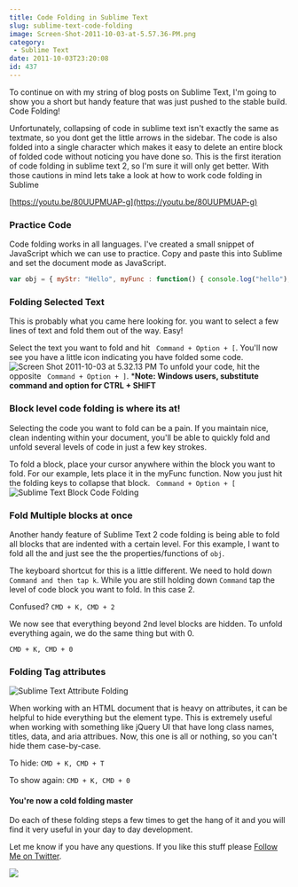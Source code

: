 ```yaml
---
title: Code Folding in Sublime Text
slug: sublime-text-code-folding
image: Screen-Shot-2011-10-03-at-5.57.36-PM.png
category:
 - Sublime Text
date: 2011-10-03T23:20:08
id: 437
---
```

To continue on with my string of blog posts on Sublime Text, I'm going to show you a short but handy feature that was just pushed to the stable build. Code Folding! 

Unfortunately, collapsing of code in sublime text isn't exactly the same as textmate, so you dont get the little arrows in the sidebar. The code is also folded into a single character which makes it easy to delete an entire block of folded code without noticing you have done so. This is the first iteration of code folding in sublime text 2, so I'm sure it will only get better. With those cautions in mind lets take a look at how to work code folding in Sublime

[https://youtu.be/80UUPMUAP-g](https://youtu.be/80UUPMUAP-g)

### Practice Code

Code folding works in all languages. I've created a small snippet of JavaScript which we can use to practice. Copy and paste this into Sublime and set the document mode as JavaScript.

```js
var obj = { myStr: "Hello", myFunc : function() { console.log("hello"); $('.someDiv').animate({height: 500}, function(){} // trigger the callback console.log('Done'); }); }, myFunc2 : function() { return "Just another Level 2 function"; }, myNum : function() { return "Level 2 function"; } }

```

### Folding Selected Text

This is probably what you came here looking for. you want to select a few lines of text and fold them out of the way. Easy!

Select the text you want to fold and hit ` Command + Option + [`. You'll now see you have a little icon indicating you have folded some code. ![](Screen-Shot-2011-10-03-at-5.32.13-PM.png "Screen Shot 2011-10-03 at 5.32.13 PM") To unfold your code, hit the opposite ` Command + Option + ]`. ***Note: Windows users, substitute command and option for CTRL + SHIFT**

### Block level code folding is where its at!

Selecting the code you want to fold can be a pain. If you maintain nice, clean indenting within your document, you'll be able to quickly fold and unfold several levels of code in just a few key strokes.

To fold a block, place your cursor anywhere within the block you want to fold. For our example, lets place it in the myFunc function. Now you just hit the folding keys to collapse that block. ` Command + Option + [` ![](Screen-Shot-2011-10-03-at-5.37.27-PM.png "Sublime Text Block Code Folding")

### Fold Multiple blocks at once

Another handy feature of Sublime Text 2 code folding is being able to fold all blocks that are indented with a certain level. For this example, I want to fold all the and just see the the properties/functions of `obj`.

The keyboard shortcut for this is a little different. We need to hold down `Command and then tap k`. While you are still holding down `Command` tap the level of code block you want to fold. In this case 2.

Confused? `CMD + K, CMD + 2`

We now see that everything beyond 2nd level blocks are hidden. To unfold everything again, we do the same thing but with 0.

`CMD + K, CMD + 0`

### Folding Tag attributes

![](Screen-Shot-2011-10-03-at-5.50.54-PM.png "Sublime Text Attribute Folding")

When working with an HTML document that is heavy on attributes, it can be helpful to hide everything but the element type. This is extremely useful when working with something like jQuery UI that have long class names, titles, data, and aria attribues. Now, this one is all or nothing, so you can't hide them case-by-case.

To hide: `CMD + K, CMD + T`

To show again: `CMD + K, CMD + 0`  

#### You're now a cold folding master

Do each of these folding steps a few times to get the hang of it and you will find it very useful in your day to day development.

Let me know if you have any questions. If you like this stuff please [Follow Me on Twitter](http://twitter.com/wesbos).

[![](facebook-share2.png)](https://sublimetextbook.com/?utm_source=codefolding&utm_medium=banner&utm_campaign=product)
